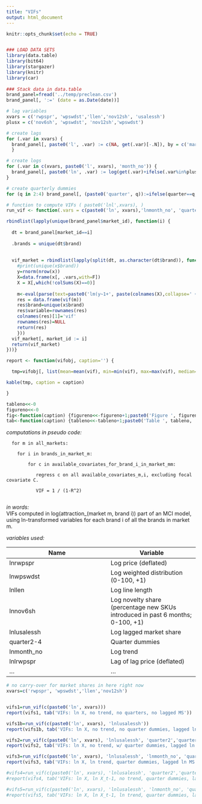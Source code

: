 ```yaml
---
title: "VIFs"
output: html_document
---
```


```r
knitr::opts_chunk$set(echo = TRUE)


### LOAD DATA SETS
library(data.table)
library(bit64)
library(stargazer)
library(knitr)
library(car)
  
### Stack data in data.table
brand_panel=fread('../temp/preclean.csv')
brand_panel[, ':=' (date = as.Date(date))]

# lag variables
xvars = c('rwpspr', 'wpswdst','llen','nov12sh', 'usalessh')
plusx = c('nov6sh', 'wpswdst', 'nov12sh','wpswdst')

# create lags
for (.var in xvars) {
  brand_panel[, paste0('l', .var) := c(NA, get(.var)[-.N]), by = c('market_id')]
  }

# create logs
for (.var in c(xvars, paste0('l', xvars), 'month_no')) {
  brand_panel[, paste0('ln', .var) := log(get(.var)+ifelse(.var%in%plusx, 1,0)), by = c('market_id')]
}

# create quarterly dummies
for (q in 2:4) brand_panel[, (paste0('quarter', q)):=ifelse(quarter==q, 1, 0)]

# function to compute VIFs ( paste0('lnl',xvars), )
run_vif <- function(.vars = c(paste0('ln', xvars),'lnmonth_no', 'quarter2','quarter3','quarter4')) {

rbindlist(lapply(unique(brand_panel$market_id), function(i) {
    
  dt = brand_panel[market_id==i]
  
  .brands = unique(dt$brand)
  
 
  vif_market = rbindlist(lapply(split(dt, as.character(dt$brand)), function(x) {
    #print(unique(x$brand))
    y=rnorm(nrow(x))
    X=data.frame(x[, .vars,with=F])
    X = X[,which(!colSums(X)==0)]
    
    m<-eval(parse(text=paste0('lm(y~1+', paste(colnames(X),collapse=' + '), ', data = X)')))
    res = data.frame(vif(m))
    res$brand=unique(x$brand)
    res$variable=rownames(res)
    colnames(res)[1]='vif'
    rownames(res)=NULL
    return(res)
    }))
  vif_market[, market_id := i]
  return(vif_market)
}))}

report <- function(vifobj, caption='') {

  tmp=vifobj[, list(mean=mean(vif), min=min(vif), max=max(vif), median=median(vif), perc_below6=length(which(vif<=6))/.N,perc_below10=length(which(vif<=10))/.N),by=c('variable')]

kable(tmp, caption = caption)

}

tableno<<-0
figureno<<-0
fig<-function(caption) {figureno<<-figureno+1;paste0('Figure ', figureno, ': ', caption)}
tab<-function(caption) {tableno<<-tableno+1;paste0('Table ', tableno, ': ', caption)}

```

*computations in pseudo code:*
```
  for m in all_markets:

    for i in brands_in_market_m:
    
        for c in available_covariates_for_brand_i_in_market_mm:
        
           regress c on all available_covariates_m,i, excluding focal covariate C.
           
           VIF = 1 / (1-R^2)
           
```

*in words:*        
VIFs computed in log(attraction_(market m, brand i)) part of an MCI model, using ln-transformed variables
for each brand i of all the brands in market m.

*variables used:*

Name            | Variable
--------------- | -------------
lnrwpspr        | Log price (deflated)
lnwpswdst       | Log weighted distribution (0-100, +1)
lnllen          | Log line length
lnnov6sh        | Log novelty share (percentage new SKUs introduced in past 6 months; 0-100, +1)
lnlusalessh     | Log lagged market share
quarter2-4      | Quarter dummies
lnmonth_no      | Log trend
lnlrwpspr       | Lag of lag price (deflated)
...             | ...

<!-- -->

```r

# no carry-over for market shares in here right now
xvars=c('rwpspr', 'wpswdst','llen','nov12sh')


vifs1=run_vif(c(paste0('ln', xvars)))
report(vifs1, tab('VIFs: ln X, no trend, no quarters, no lagged MS'))

vifs1b=run_vif(c(paste0('ln', xvars), 'lnlusalessh'))
report(vifs1b, tab('VIFs: ln X, no trend, no quarter dummies, lagged ln MS'))

vifs2=run_vif(c(paste0('ln', xvars), 'lnlusalessh', 'quarter2','quarter3','quarter4'))
report(vifs2, tab('VIFs: ln X, no trend, w/ quarter dummies, lagged ln MS'))

vifs3=run_vif(c(paste0('ln', xvars), 'lnlusalessh', 'lnmonth_no', 'quarter2','quarter3','quarter4'))
report(vifs3, tab('VIFs: ln X, ln trend, quarter dummies, lagged ln MS'))

#vifs4=run_vif(c(paste0('ln', xvars), 'lnlusalessh', 'quarter2','quarter3','quarter4', paste0('lnl',xvars)))
#report(vifs4, tab('VIFs: ln X, ln X_t-1, no trend, quarter dummies, lagged ln MS'))

#vifs5=run_vif(c(paste0('ln', xvars), 'lnlusalessh', 'lnmonth_no', 'quarter2','quarter3','quarter4', paste0('lnl',xvars)))
#report(vifs5, tab('VIFs: ln X, ln X_t-1, ln trend, quarter dummies, lagged ln MS'))

```
